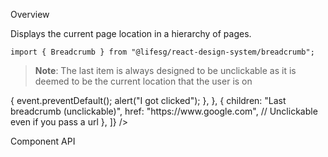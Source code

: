 
<Meta title="Modules/Breadcrumb" component={Breadcrumb} />

<Title>Breadcrumb</Title>

<Secondary>Overview</Secondary>

Displays the current page location in a hierarchy of pages.

```tsx
import { Breadcrumb } from "@lifesg/react-design-system/breadcrumb";
```

> **Note**: The last item is always designed to be unclickable as it is deemed to be the current location that
> the user is on

<Canvas>
    <Story name="Breadcrumb">
        <Breadcrumb
            links={[
                {
                    children: "Home",
                    href: "https://life.gov.sg",
                    target: "_blank",
                    rel: "noreferrer",
                },
                {
                    children: "Breadcrumb without url",
                },
                {
                    children: "Normal breadcrumb",
                    href: "https://life.gov.sg",
                    target: "_blank",
                    rel: "noreferrer",
                },
                {
                    children: "Breadcrumb with a callback function",
                    href: "https://life.gov.sg",
                    onClick: (event) => {
                        event.preventDefault();
                        alert("I got clicked");
                    },
                },
                {
                    children: "Last breadcrumb (unclickable)",
                    href: "https://www.google.com", // Unclickable even if you pass a url
                },
            ]}
        />
    </Story>
</Canvas>

<Secondary>Component API</Secondary>

<PropsTable />
